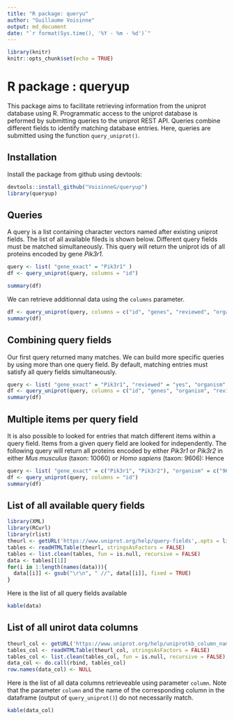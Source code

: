 ```yaml
---
title: "R package: queryu"
author: "Guillaume Voisinne"
output: md_document
date: "`r format(Sys.time(), '%Y - %m - %d')`"
---
```


```r
library(knitr)
knitr::opts_chunk$set(echo = TRUE)
```

# R package : queryup 

This package aims to facilitate retrieving information from the uniprot database using R.
Programmatic access to the uniprot database is peformed by submitting queries to the uniprot REST API.
Queries combine different fields to identify matching database entries. Here, queries are submitted using the function `query_uniprot()`.

## Installation

Install the package from github using devtools:
```r
devtools::install_github("VoisinneG/queryup")
library(queryup)
```
## Queries

A query is a list containing character vectors named after existing uniprot fields. The list of all available fileds is shown below. Different query fields must be matched simultaneously. This query will return the uniprot ids of all proteins encoded by gene *Pik3r1*. 
```r
query <- list( "gene_exact" = "Pik3r1" )
df <- query_uniprot(query, columns = "id")
```

```r
summary(df)
```
We can retrieve additionnal data using the `columns` parameter.
```r
df <- query_uniprot(query, columns = c("id", "genes", "reviewed", "organism"))
summary(df)
```

## Combining query fields
Our first query returned many matches. We can build more specific queries by using more than one query field. By default, matching entries must satisfy all query fields simultaneously.
```r
query <- list( "gene_exact" = "Pik3r1", "reviewed" = "yes", "organism" = "9606" )
df <- query_uniprot(query, columns = c("id", "genes", "organism", "reviewed"))
summary(df)
```

## Multiple items per query field

It is also possible to looked for entries that match different items within a query field. Items from a given query field are looked for independently. The following query will return all proteins encoded by either *Pik3r1* or *Pik3r2* in either *Mus musculus* (taxon: 10060) or *Homo sapiens* (taxon: 9606): 
Hence
```r
query <- list( "gene_exact" = c("Pik3r1", "Pik3r2"), "organism" = c("9606", "10060"))
df <- query_uniprot(query, columns = "id")
summary(df)
```


## List of all available query fields

```r
library(XML)
library(RCurl)
library(rlist)
theurl <- getURL('https://www.uniprot.org/help/query-fields',.opts = list(ssl.verifypeer = FALSE) )
tables <- readHTMLTable(theurl, stringsAsFactors = FALSE)
tables <- list.clean(tables, fun = is.null, recursive = FALSE)
data <- tables[[1]]
for(i in 1:length(names(data))){
  data[[i]] <- gsub("\r\n", " //", data[[i]], fixed = TRUE)
}
```

Here is the list of all query fields available
```r
kable(data)
```

## List of all unirot data columns

```r
theurl_col <- getURL('https://www.uniprot.org/help/uniprotkb_column_names',.opts = list(ssl.verifypeer = FALSE) )
tables_col <- readHTMLTable(theurl_col, stringsAsFactors = FALSE)
tables_col <- list.clean(tables_col, fun = is.null, recursive = FALSE)
data_col <- do.call(rbind, tables_col)
row.names(data_col) <- NULL
```

Here is the list of all data columns retrieveable using parameter `column`. Note that the parameter `column` and the name of the corresponding column in the dataframe (output of `query_uniprot()`) do not necessarily match.

```r
kable(data_col)
```
